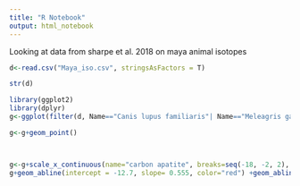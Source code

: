 ```yaml
---
title: "R Notebook"
output: html_notebook
---
```

Looking at data from sharpe et al. 2018 on maya animal isotopes
```r
d<-read.csv("Maya_iso.csv", stringsAsFactors = T)
```
```r
str(d)
```

```r
library(ggplot2)
library(dplyr)
g<-ggplot(filter(d, Name=="Canis lupus familiaris"| Name=="Meleagris gallopavo"| Name=="Odocoileus virginianus"| Name=="Tayassuidae"| Name=="Felidae (Panthera onca?)"), aes(x=ap, y=col, color=Name))
```
```r
g<-g+geom_point()



g<-g+scale_x_continuous(name="carbon apatite", breaks=seq(-18, -2, 2), limits= c(-18, -2)) +scale_y_continuous(name="carbon collagen", breaks=seq(-23, -7, 2), limits= c(-23, -7))
g+geom_abline(intercept = -12.7, slope= 0.555, color="red") +geom_abline(intercept = -7.61, slope= 0.503,color="green")
```



